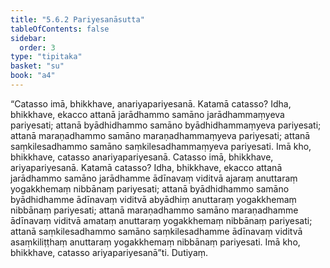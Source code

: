 ```yaml
---
title: "5.6.2 Pariyesanāsutta"
tableOfContents: false
sidebar:
  order: 3
type: "tipitaka"
basket: "su"
book: "a4"
---
```



<DynamicBreadcrumb />

<Division number="255" book="a4">

<Paragraph number="1528" book="a4">
“Catasso imā, bhikkhave, anariyapariyesanā. Katamā catasso? Idha, bhikkhave, ekacco attanā jarādhammo samāno jarādhammaṃyeva pariyesati; attanā byādhidhammo samāno byādhidhammaṃyeva pariyesati; attanā maraṇadhammo samāno maraṇadhammaṃyeva pariyesati; attanā saṃkilesadhammo samāno saṃkilesadhammaṃyeva pariyesati. Imā kho, bhikkhave, catasso anariyapariyesanā.
</Paragraph>

<Paragraph number="1529" book="a4">
Catasso imā, bhikkhave, ariyapariyesanā. Katamā catasso? Idha, bhikkhave, ekacco attanā jarādhammo samāno jarādhamme ādīnavaṃ viditvā ajaraṃ anuttaraṃ yogakkhemaṃ nibbānaṃ pariyesati; attanā byādhidhammo samāno byādhidhamme ādīnavaṃ viditvā abyādhiṃ anuttaraṃ yogakkhemaṃ nibbānaṃ pariyesati; attanā maraṇadhammo samāno maraṇadhamme ādīnavaṃ viditvā amataṃ anuttaraṃ yogakkhemaṃ nibbānaṃ pariyesati; attanā saṃkilesadhammo samāno saṃkilesadhamme ādīnavaṃ viditvā asaṃkiliṭṭhaṃ anuttaraṃ yogakkhemaṃ nibbānaṃ pariyesati. Imā kho, bhikkhave, catasso ariyapariyesanā”ti.

</Paragraph>
</Division>

<Paragraph number="1530" type="center" book="a4">
Dutiyaṃ.
</Paragraph>